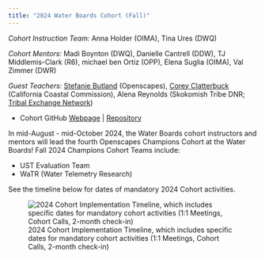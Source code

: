 ```yaml
---
title: "2024 Water Boards Cohort (Fall)"
---
```


*Cohort Instruction Team:* Anna Holder (OIMA), Tina Ures (DWQ)

*Cohort Mentors:* Madi Boynton (DWQ), Danielle Cantrell (DDW), TJ Middlemis-Clark (R6), michael ben Ortiz (OPP), Elena Suglia (OIMA), Val Zimmer (DWR)

*Guest Teachers:* [Stefanie Butland](https://openscapes.org/team.html) (Openscapes), [Corey Clatterbuck](https://www.coreyclatterbuck.com/) (California Coastal Commission), Alena Reynolds (Skokomish Tribe DNR; [Tribal Exchange Network](https://www.tribalexchangenetwork.org/))

-   Cohort GitHub [Webpage](https://openscapes.github.io/2024-swrcb-fall/) \| [Repository](https://github.com/Openscapes/2024-swrcb-fall)

In mid-August - mid-October 2024, the Water Boards cohort instructors and mentors will lead the fourth Openscapes Champions Cohort at the Water Boards! Fall 2024 Champions Cohort Teams include:

-   UST Evaluation Team
-   WaTR (Water Telemetry Research)

See the timeline below for dates of mandatory 2024 Cohort activities.

![2024 Cohort Implementation Timeline, which includes specific dates for mandatory cohort activities (1:1 Meetings, Cohort Calls, 2-month check-in)](images/swrcb2024f-cohort-timeline.png){fig-alt="Timeline displaying milestones for the implementation of the Fall 2024 Water Boards Cohort: May through Jun pre-cohort engagement, Jun 30 Application Deadline, Jul 22-26 1:1 meetings, Cohort calls on Aur 7, Aug 21, Sep 4, Sep 18, Oct 2, with seaside chats and co-working sessions scheduled on weeks alternate to Cohort calls, and the 2-month check-in scheduled for Dec 4"}
